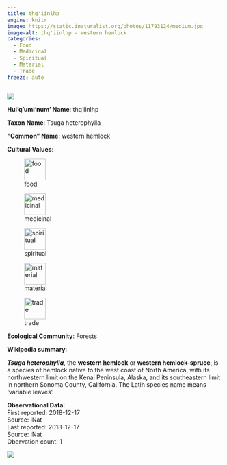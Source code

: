 ```yaml
---
title: thq'iinlhp
engine: knitr
image: https://static.inaturalist.org/photos/11793124/medium.jpg
image-alt: thq'iinlhp - western hemlock
categories:
  - Food
  - Medicinal
  - Spiritual
  - Material
  - Trade
freeze: auto
---
```

![](https://static.inaturalist.org/photos/11793124/medium.jpg){fig-alt="thq'iinlhp - western hemlock"}

**Hul'q'umi'num' Name**: thq'iinlhp



**Taxon Name**: Tsuga heterophylla

**"Common" Name**: western hemlock

**Cultural Values**:  

::: {layout-nrow=1 style="width:60%"}
![food](/files/food.svg){width=50px}

![medicinal](/files/medicinal.svg){width=50px}

![spiritual](/files/spiritual.svg){width=50px}

![material](/files/material.svg){width=50px}

![trade](/files/trade.svg){width=50px}
:::

**Ecological Community**: Forests

**Wikipedia summary**:  
<p class="mw-empty-elt">

</p>
<p><i><b>Tsuga heterophylla</b></i>, the <b>western hemlock</b> or <b>western hemlock-spruce</b>, is a species of hemlock native to the west coast of North America, with its northwestern limit on the Kenai Peninsula, Alaska, and its southeastern limit in northern Sonoma County, California. The Latin species name means 'variable leaves'.</p>




**Observational Data**:   
First reported: 2018-12-17  
Source: iNat  
Last reported: 2018-12-17  
Source: iNat  
Obervation count: 1

![](community_dist.png)
